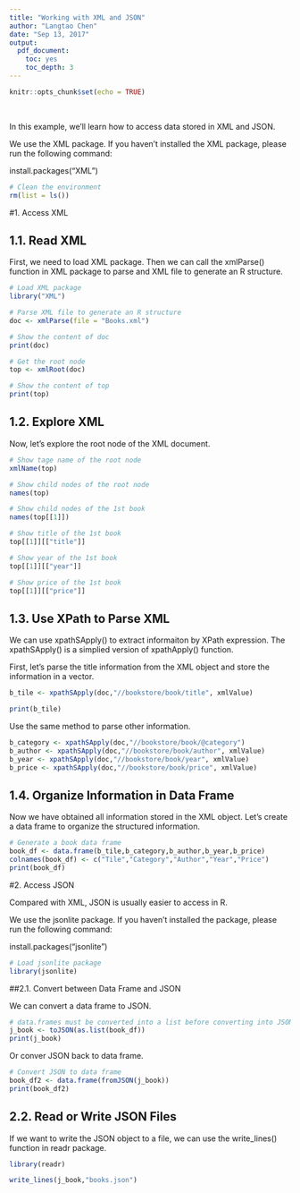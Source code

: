 ```yaml
---
title: "Working with XML and JSON"
author: "Langtao Chen"
date: "Sep 13, 2017"
output: 
  pdf_document: 
    toc: yes
    toc_depth: 3
---
```


```r
knitr::opts_chunk$set(echo = TRUE)
```

&nbsp;
&nbsp;


\newpage

In this example, we'll learn how to access data stored in XML and JSON.

We use the XML package. If you haven't installed the XML package, please run the following command:

install.packages("XML")

```r
# Clean the environment
rm(list = ls())
```


#1. Access XML

## 1.1. Read XML

First, we need to load XML package. Then we can call the xmlParse() function in XML package to parse and XML file to generate an R structure.

```r
# Load XML package
library("XML")

# Parse XML file to generate an R structure
doc <- xmlParse(file = "Books.xml")

# Show the content of doc
print(doc)

```

```r
# Get the root node
top <- xmlRoot(doc)

# Show the content of top
print(top)

```

## 1.2. Explore XML

Now, let's explore the root node of the XML document.

```r
# Show tage name of the root node
xmlName(top)
```

```r
# Show child nodes of the root node
names(top)
```

```r
# Show child nodes of the 1st book
names(top[[1]]) 
```

```r
# Show title of the 1st book
top[[1]][["title"]]

```

```r
# Show year of the 1st book
top[[1]][["year"]] 
```

```r
# Show price of the 1st book
top[[1]][["price"]] 
```

## 1.3. Use XPath to Parse XML

We can use xpathSApply() to extract informaiton by XPath expression. The xpathSApply() is a simplied version of xpathApply() function.

First, let's parse the title information from the XML object and store the information in a vector.

```r
b_tile <- xpathSApply(doc,"//bookstore/book/title", xmlValue)

print(b_tile)
```

Use the same method to parse other information.

```r
b_category <- xpathSApply(doc,"//bookstore/book/@category")
b_author <- xpathSApply(doc,"//bookstore/book/author", xmlValue)
b_year <- xpathSApply(doc,"//bookstore/book/year", xmlValue)
b_price <- xpathSApply(doc,"//bookstore/book/price", xmlValue)
```

## 1.4. Organize Information in Data Frame

Now we have obtained all information stored in the XML object. Let's create a data frame to organize the structured information.

```r
# Generate a book data frame
book_df <- data.frame(b_tile,b_category,b_author,b_year,b_price)
colnames(book_df) <- c("Tile","Category","Author","Year","Price")
print(book_df)
```


#2. Access JSON

Compared with XML, JSON is usually easier to access in R.

We use the jsonlite package. If you haven't installed the package, please run the following command:

install.packages("jsonlite")

```r
# Load jsonlite package
library(jsonlite)

```

##2.1. Convert between Data Frame and JSON

We can convert a data frame to JSON.

```r
# data.frames must be converted into a list before converting into JSON
j_book <- toJSON(as.list(book_df))
print(j_book)

```

Or conver JSON back to data frame.

```r
# Convert JSON to data frame
book_df2 <- data.frame(fromJSON(j_book))
print(book_df2)
```

## 2.2. Read or Write JSON Files

If we want to write the JSON object to a file, we can use the write_lines() function in readr package.

```r
library(readr)

write_lines(j_book,"books.json")
```

